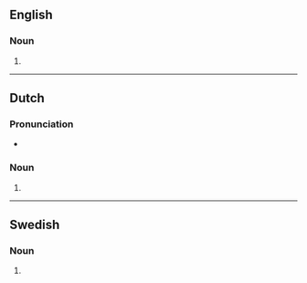 {{also|Gladiators}}

==English==

===Noun===
{{head|en|noun plural form}}

# {{plural of|gladiator|lang=en}}

----

==Dutch==

===Pronunciation===
* {{audio|Nl-gladiators.ogg|Audio|lang=nl}}

===Noun===
{{head|nl|noun plural form}}

# {{nl-noun form of|pl|gladiator}}

----

==Swedish==

===Noun===
{{head|sv|noun form}}

# {{sv-noun-form-indef-gen|gladiator}}